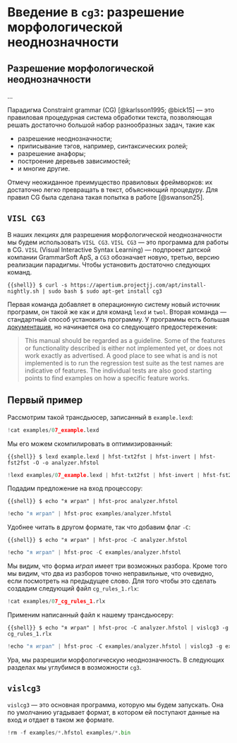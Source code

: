 # Введение в `cg3`: разрешение морфологической неоднозначности

## Разрешение морфологической неоднозначности

...

Парадигма Constraint grammar (CG) [@karlsson1995; @bick15] --- это правиловая процедурная система обработки текста, позволяющая решать достаточно большой набор разнообразных задач, такие как

- разрешение неоднозначности;
- приписывание тэгов, например, синтаксических ролей;
- разрешение анафоры;
- построение деревьев зависимостей;
- и многие другие.

Отмечу неожиданное преимущество правиловых фреймворков: их достаточно легко превращать в текст, объясняющий процедуру. Для правил CG была сделана такая попытка в работе [@swanson25].

## `VISL CG3`

В наших лекциях для разрешения морфологической неоднозначности мы будем использовать `VISL CG3`. `VISL CG3` --- это программа для работы в CG. `VISL` (Visual Interactive Syntax Learning) --- подпроект датской компании GrammarSoft ApS, а `CG3` обозначает новую, третью, версию реализации парадигмы. Чтобы установить достаточно следующих команд.

```{{shell}}
$ curl -s https://apertium.projectjj.com/apt/install-nightly.sh | sudo bash
$ sudo apt-get install cg3
```

Первая команда добавляет в операционную систему новый источник программ, он такой же как и для команд `lexd` и `twol`. Вторая команда --- стандартный способ установить программу. У программы есть большая  [документация](https://edu.visl.dk/cg3/chunked/index.html), но начинается она со следующего предостережения:

>  This manual should be regarded as a guideline. Some of the features or functionality described is either not implemented yet, or does not work exactly as advertised. A good place to see what is and is not implemented is to run the regression test suite as the test names are indicative of features. The individual tests are also good starting points to find examples on how a specific feature works. 

## Первый пример

Рассмотрим такой трансдьюсер, записанный в `example.lexd`:

```python
!cat examples/07_example.lexd
```

Мы его можем скомпилировать в оптимизированный:

```{{shell}}
$ lexd example.lexd | hfst-txt2fst | hfst-invert | hfst-fst2fst -O -o analyzer.hfstol
```

```python
!lexd examples/07_example.lexd | hfst-txt2fst | hfst-invert | hfst-fst2fst -O -o examples/analyzer.hfstol
```

Подадим предложение на вход процессору:

```{{shell}}
$ echo "я играл" | hfst-proc analyzer.hfstol
```

```python
!echo "я играл" | hfst-proc examples/analyzer.hfstol
```

Удобнее читать в другом формате, так что добавим флаг `-C`:

```{{shell}}
$ echo "я играл" | hfst-proc -C analyzer.hfstol
```

```python
!echo "я играл" | hfst-proc -C examples/analyzer.hfstol
```

Мы видим, что форма *играл* имеет три возможных разбора. Кроме того мы видим, что два из разборов точно неправильные, что очевидно, если посмотреть на предыдущее слово. Для того чтобы это сделать создадим следующий файл `cg_rules_1.rlx`:

```python
!cat examples/07_cg_rules_1.rlx
```

Применим написанный файл к нашему трансдьюсеру:

```{{shell}}
$ echo "я играл" | hfst-proc -C analyzer.hfstol | vislcg3 -g cg_rules_1.rlx
```

```python
!echo "я играл" | hfst-proc -C examples/analyzer.hfstol | vislcg3 -g examples/cg_rules_1.rlx
```

Ура, мы разрешили морфологическую неоднозначность. В следующих разделах мы углубимся в возможности `cg3`.

## `vislcg3`

`vislcg3` --- это основная программа, которую мы будем запускать. Она по умолчанию угадывает формат, в котором ей поступают данные на вход и отдает в таком же формате.

```python
!rm -f examples/*.hfstol examples/*.bin
```
